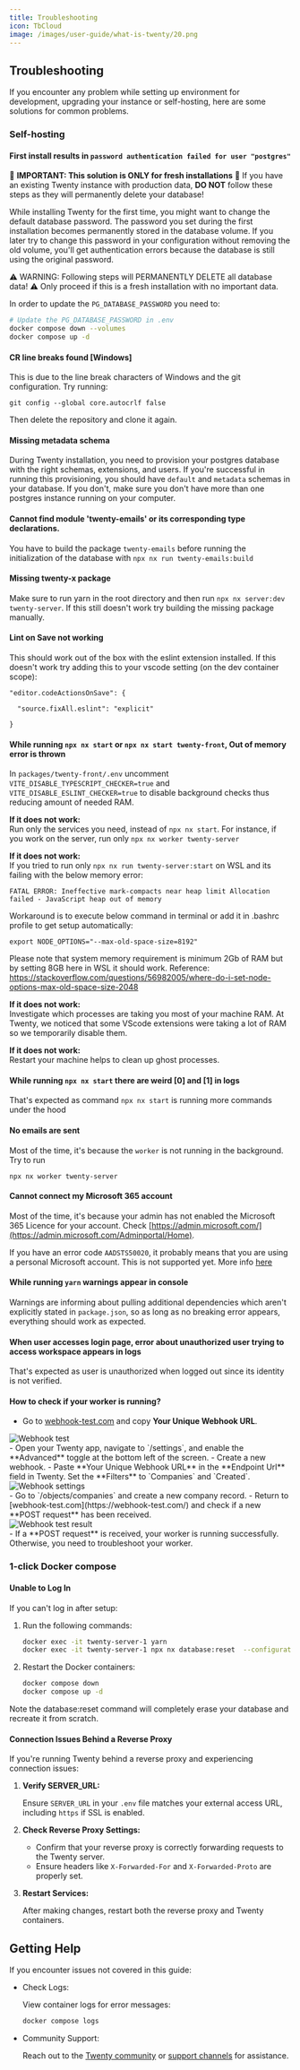 ```yaml
---
title: Troubleshooting
icon: TbCloud
image: /images/user-guide/what-is-twenty/20.png
---
```


## Troubleshooting

If you encounter any problem while setting up environment for development, upgrading your instance or self-hosting,
here are some solutions for common problems.

### Self-hosting

#### First install results in `password authentication failed for user "postgres"`

🚨 **IMPORTANT: This solution is ONLY for fresh installations** 🚨
If you have an existing Twenty instance with production data, **DO NOT** follow these steps as they will permanently delete your database!

While installing Twenty for the first time, you might want to change the default database password.
The password you set during the first installation becomes permanently stored in the database volume. If you later try to change this password in your configuration without removing the old volume, you'll get authentication errors because the database is still using the original password.

⚠️ WARNING: Following steps will PERMANENTLY DELETE all database data! ⚠️
Only proceed if this is a fresh installation with no important data.

In order to update the `PG_DATABASE_PASSWORD` you need to:
```sh
# Update the PG_DATABASE_PASSWORD in .env
docker compose down --volumes
docker compose up -d
```

#### CR line breaks found [Windows]

This is due to the line break characters of Windows and the git configuration. Try running:

```
git config --global core.autocrlf false
```

Then delete the repository and clone it again.

#### Missing metadata schema

During Twenty installation, you need to provision your postgres database with the right schemas, extensions, and users.
If you're successful in running this provisioning, you should have `default` and `metadata` schemas in your database.
If you don't, make sure you don't have more than one postgres instance running on your computer.

#### Cannot find module 'twenty-emails' or its corresponding type declarations.

You have to build the package `twenty-emails` before running the initialization of the database with `npx nx run twenty-emails:build`

#### Missing twenty-x package

Make sure to run yarn in the root directory and then run `npx nx server:dev twenty-server`. If this still doesn't work try building the missing package manually.

#### Lint on Save not working

This should work out of the box with the eslint extension installed. If this doesn't work try adding this to your vscode setting (on the dev container scope):

```
"editor.codeActionsOnSave": {

  "source.fixAll.eslint": "explicit"

}
```

#### While running `npx nx start` or `npx nx start twenty-front`, Out of memory error is thrown

In `packages/twenty-front/.env` uncomment `VITE_DISABLE_TYPESCRIPT_CHECKER=true` and `VITE_DISABLE_ESLINT_CHECKER=true` to disable background checks thus reducing amount of needed RAM.

**If it does not work:**  
Run only the services you need, instead of `npx nx start`. For instance, if you work on the server, run only `npx nx worker twenty-server`

**If it does not work:**  
If you tried to run only `npx nx run twenty-server:start` on WSL and its failing with the below memory error:

`FATAL ERROR: Ineffective mark-compacts near heap limit Allocation failed - JavaScript heap out of memory`

Workaround is to execute below command in terminal or add it in .bashrc profile to get setup automatically:

`export NODE_OPTIONS="--max-old-space-size=8192"`  

Please note that system memory requirement is minimum 2Gb of RAM but by setting 8GB here in WSL it should work.
Reference: https://stackoverflow.com/questions/56982005/where-do-i-set-node-options-max-old-space-size-2048

**If it does not work:**  
Investigate which processes are taking you most of your machine RAM. At Twenty, we noticed that some VScode extensions were taking a lot of RAM so we temporarily disable them. 

**If it does not work:**  
Restart your machine helps to clean up ghost processes.

#### While running `npx nx start` there are weird [0] and [1] in logs

That's expected as command `npx nx start` is running more commands under the hood

#### No emails are sent
Most of the time, it's because the `worker` is not running in the background. Try to run 
```
npx nx worker twenty-server
```

#### Cannot connect my Microsoft 365 account

Most of the time, it's because your admin has not enabled the Microsoft 365 Licence for your account. Check [https://admin.microsoft.com/](https://admin.microsoft.com/Adminportal/Home).  

If you have an error code `AADSTS50020`, it probably means that you are using a personal Microsoft account. This is not supported yet. More info [here](https://learn.microsoft.com/fr-fr/troubleshoot/entra/entra-id/app-integration/error-code-aadsts50020-user-account-identity-provider-does-not-exist) 

#### While running `yarn` warnings appear in console

Warnings are informing about pulling additional dependencies which aren't explicitly stated in `package.json`, so as long as no breaking error appears, everything should work as expected.

#### When user accesses login page, error about unauthorized user trying to access workspace appears in logs

That's expected as user is unauthorized when logged out since its identity is not verified.

#### How to check if your worker is running?
- Go to [webhook-test.com](https://webhook-test.com/) and copy **Your Unique Webhook URL**.
<div style={{textAlign: 'center'}}>
  <img src="/images/docs/developers/self-hosting/webhook-test.jpg" alt="Webhook test" />
</div>
- Open your Twenty app, navigate to `/settings`, and enable the **Advanced** toggle at the bottom left of the screen.
- Create a new webhook.
- Paste **Your Unique Webhook URL** in the **Endpoint Url** field in Twenty. Set the **Filters** to `Companies` and `Created`.
<div style={{textAlign: 'center'}}>
  <img src="/images/docs/developers/self-hosting/webhook-settings.jpg" alt="Webhook settings" />
</div>
- Go to `/objects/companies` and create a new company record.
- Return to [webhook-test.com](https://webhook-test.com/) and check if a new **POST request** has been received.
<div style={{textAlign: 'center'}}>
  <img src="/images/docs/developers/self-hosting/webhook-test-result.jpg" alt="Webhook test result" />
</div>
- If a **POST request** is received, your worker is running successfully. Otherwise, you need to troubleshoot your worker.

### 1-click Docker compose

#### Unable to Log In

If you can't log in after setup:
1. Run the following commands:
    ```bash
    docker exec -it twenty-server-1 yarn
    docker exec -it twenty-server-1 npx nx database:reset  --configuration=no-seed
    ```
2. Restart the Docker containers:
    ```bash
    docker compose down
    docker compose up -d
    ```

Note the database:reset command will completely erase your database and recreate it from scratch. 

#### Connection Issues Behind a Reverse Proxy

If you're running Twenty behind a reverse proxy and experiencing connection issues:

1. **Verify SERVER_URL:**

    Ensure `SERVER_URL` in your `.env` file matches your external access URL, including `https` if SSL is enabled.

2. **Check Reverse Proxy Settings:**

    - Confirm that your reverse proxy is correctly forwarding requests to the Twenty server.
    - Ensure headers like `X-Forwarded-For` and `X-Forwarded-Proto` are properly set.

3. **Restart Services:**

    After making changes, restart both the reverse proxy and Twenty containers.

## Getting Help

If you encounter issues not covered in this guide:

- Check Logs:

    View container logs for error messages:
    ```bash
    docker compose logs
    ```

- Community Support:

    Reach out to the [Twenty community](https://github.com/twentyhq/twenty/issues) or [support channels](https://discord.gg/cx5n4Jzs57) for assistance.
